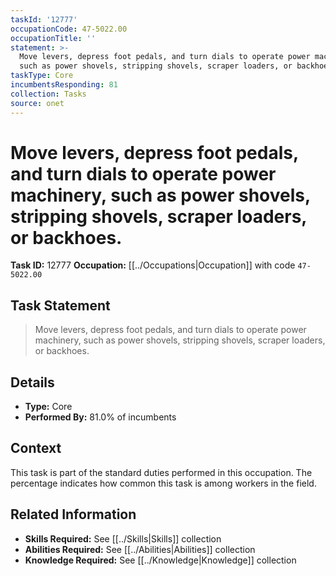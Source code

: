 ```yaml
---
taskId: '12777'
occupationCode: 47-5022.00
occupationTitle: ''
statement: >-
  Move levers, depress foot pedals, and turn dials to operate power machinery,
  such as power shovels, stripping shovels, scraper loaders, or backhoes.
taskType: Core
incumbentsResponding: 81
collection: Tasks
source: onet
---
```

# Move levers, depress foot pedals, and turn dials to operate power machinery, such as power shovels, stripping shovels, scraper loaders, or backhoes.

**Task ID:** 12777
**Occupation:** [[../Occupations|Occupation]] with code `47-5022.00`

## Task Statement

> Move levers, depress foot pedals, and turn dials to operate power machinery, such as power shovels, stripping shovels, scraper loaders, or backhoes.

## Details

- **Type:** Core
- **Performed By:** 81.0% of incumbents

## Context

This task is part of the standard duties performed in this occupation. The percentage indicates how common this task is among workers in the field.

## Related Information

- **Skills Required:** See [[../Skills|Skills]] collection
- **Abilities Required:** See [[../Abilities|Abilities]] collection
- **Knowledge Required:** See [[../Knowledge|Knowledge]] collection
